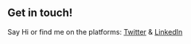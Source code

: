 ## Get in touch!

Say Hi or find me on the platforms: [Twitter](https://twitter.com/rishabk7) & [LinkedIn](https://www.linkedin.com/in/rishab-kumar-072118125/)